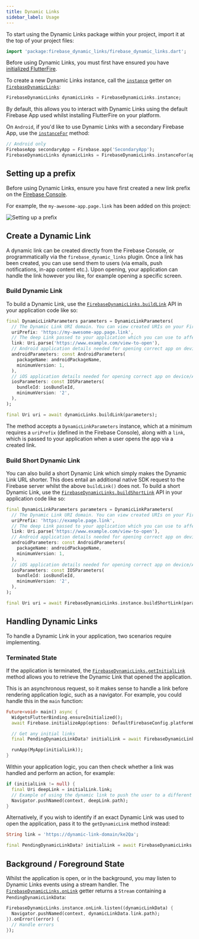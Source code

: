 ```yaml
---
title: Dynamic Links
sidebar_label: Usage
---
```


To start using the Dynamic Links package within your project, import it at the top of your project files:

```dart
import 'package:firebase_dynamic_links/firebase_dynamic_links.dart';
```

Before using Dynamic Links, you must first have ensured you have [initialized FlutterFire](../overview.mdx#initializing-flutterfire).

To create a new Dynamic Links instance, call the [`instance`](!firebase_dynamic_links.FirebaseDynamicLinks.instance) getter on [`FirebaseDynamicLinks`](!firebase_dynamic_links.FirebaseDynamicLinks):

```dart
FirebaseDynamicLinks dynamicLinks = FirebaseDynamicLinks.instance;
```

By default, this allows you to interact with Dynamic Links using the default Firebase App used whilst installing FlutterFire on your
platform.


On `Android`, if you'd like to use Dynamic Links with a secondary Firebase App, use the [`instanceFor`](!firebase_dynamic_links.FirebaseDynamicLinks.instanceFor) method:

```dart
// Android only
FirebaseApp secondaryApp = Firebase.app('SecondaryApp');
FirebaseDynamicLinks dynamicLinks = FirebaseDynamicLinks.instanceFor(app: secondaryApp);
```

## Setting up a prefix

Before using Dynamic Links, ensure you have first created a new link prefix on the
[Firebase Console](https://console.firebase.google.com/project/_/durablelinks). 

For example, the `my-awesome-app.page.link` has been added on this project:

<Image src="dl-prefix.png" alt="Setting up a prefix" />

## Create a Dynamic Link

A dynamic link can be created directly from the Firebase Console, or programmatically via the `firebase_dynamic_links` plugin. Once a link has been created,
you can use send them to users (via emails, push notifications, in-app content etc.). Upon opening, your application can handle the link however you like, for
example opening a specific screen.

### Build Dynamic Link

To build a Dynamic Link, use the [`FirebaseDynamicLinks.buildLink`](!firebase_dynamic_links.buildLink) API in your application code like so:

```dart
final DynamicLinkParameters parameters = DynamicLinkParameters(
  // The Dynamic Link URI domain. You can view created URIs on your Firebase console
  uriPrefix: 'https://my-awesome-app.page.link',
  // The deep Link passed to your application which you can use to affect change
  link: Uri.parse('https://www.example.com/view-to-open'),
  // Android application details needed for opening correct app on device/Play Store
  androidParameters: const AndroidParameters(
    packageName: androidPackageName,
    minimumVersion: 1,
  ),
  // iOS application details needed for opening correct app on device/App Store
  iosParameters: const IOSParameters(
    bundleId: iosBundleId,
    minimumVersion: '2',
  ),
);

final Uri uri = await dynamicLinks.buildLink(parameters);
```

The method accepts a `DynamicLinkParameters` instance, which at a minimum requires a `uriPrefix` (defined in the Firebase Console),
along with a `link`, which is passed to your application when a user opens the app via a created link.

### Build Short Dynamic Link

You can also build a short Dynamic Link which simply makes the Dynamic Link URL shorter. This does entail an additional native SDK
request to the Firebase server whilst the above `buildLink()` does not.  To build a short Dynamic Link, use the
[`FirebaseDynamicLinks.buildShortLink`](!firebase_dynamic_links.buildShortLink) API in your application code like so:

```dart
final DynamicLinkParameters parameters = DynamicLinkParameters(
  // The Dynamic Link URI domain. You can view created URIs on your Firebase console
  uriPrefix: 'https://example.page.link',
  // The deep Link passed to your application which you can use to affect change
  link: Uri.parse('https://www.example.com/view-to-open'),
  // Android application details needed for opening correct app on device/Play Store
  androidParameters: const AndroidParameters(
    packageName: androidPackageName,
    minimumVersion: 1,
  ),
  // iOS application details needed for opening correct app on device/App Store
  iosParameters: const IOSParameters(
    bundleId: iosBundleId,
    minimumVersion: '2',
  ),
);

final Uri uri = await FirebaseDynamicLinks.instance.buildShortLink(parameters);
```

## Handling Dynamic Links

To handle a Dynamic Link in your application, two scenarios require implementing.

### Terminated State

If the application is terminated, the [`FirebaseDynamicLinks.getInitialLink`](!firebase_dynamic_links.getInitialLink)
method allows you to retrieve the Dynamic Link that opened the application.

This is an asynchronous request, so it makes sense to handle a link before rendering application logic, such as 
a navigator. For example, you could handle this in the `main` function:

```dart
Future<void> main() async {
  WidgetsFlutterBinding.ensureInitialized();
  await Firebase.initializeApp(options: DefaultFirebaseConfig.platformOptions);

  // Get any initial links
  final PendingDynamicLinkData? initialLink = await FirebaseDynamicLinks.instance.getInitialLink();

  runApp(MyApp(initialLink));
}
```

Within your application logic, you can then check whether a link was handled and perform an action, for example:

```dart
if (initialLink != null) {
  final Uri deepLink = initialLink.link;
  // Example of using the dynamic link to push the user to a different screen
  Navigator.pushNamed(context, deepLink.path);
}
```

Alternatively, if you wish to identify if an exact Dynamic Link was used to open the application, pass it to
the `getDynamicLink` method instead:

```dart
String link = 'https://dynamic-link-domain/ke2Qa';

final PendingDynamicLinkData? initialLink = await FirebaseDynamicLinks.instance.getDynamicLink(Uri.parse(link));
```

## Background / Foreground State

Whilst the application is open, or in the background, you may listen to Dynamic Links events using a stream handler. The [`FirebaseDynamicLinks.onLink`](!firebase_dynamic_links.onLink)
getter returns a `Stream` containing a `PendingDynamicLinkData`:

```dart
FirebaseDynamicLinks.instance.onLink.listen((dynamicLinkData) {
  Navigator.pushNamed(context, dynamicLinkData.link.path);
}).onError((error) {
  // Handle errors
});
```

